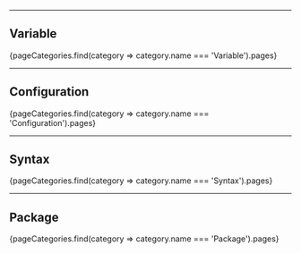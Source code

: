 
---

## Variable
<OverviewButtons>
    {pageCategories.find(category => category.name === 'Variable').pages}
</OverviewButtons>

---

## Configuration
<OverviewButtons>
    {pageCategories.find(category => category.name === 'Configuration').pages}
</OverviewButtons>

---

## Syntax
<OverviewButtons>
    {pageCategories.find(category => category.name === 'Syntax').pages}
</OverviewButtons>

---

## Package
<OverviewButtons>
    {pageCategories.find(category => category.name === 'Package').pages}
</OverviewButtons>
